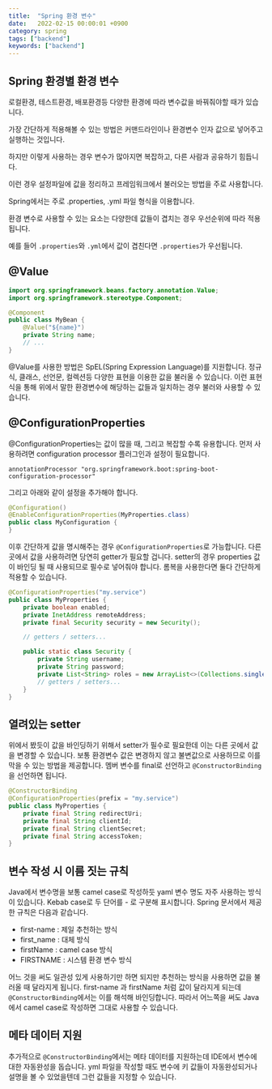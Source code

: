 ```yaml
---
title:  "Spring 환경 변수"
date:   2022-02-15 00:00:01 +0900
category: spring
tags: ["backend"]
keywords: ["backend"]
---
```


## Spring 환경별 환경 변수

로컬환경, 테스트환경, 배포환경등 다양한 환경에 따라 변수값을 바꿔줘야할 때가 있습니다.

가장 간단하게 적용해볼 수 있는 방법은 커맨드라인이나 환경변수 인자 값으로 넣어주고 실행하는 것입니다.

하지만 이렇게 사용하는 경우 변수가 많아지면 복잡하고, 다른 사람과 공유하기 힘듭니다.

이런 경우 설정파일에 값을 정리하고 프레임워크에서 불러오는 방법을 주로 사용합니다.

Spring에서는 주로 .properties, .yml 파일 형식을 이용합니다.

환경 변수로 사용할 수 있는 요소는 다양한데 값들이 겹치는 경우 우선순위에 따라 적용됩니다.

예를 들어 `.properties`와 `.yml`에서 값이 겹친다면 `.properties`가 우선됩니다.


## @Value


```java
import org.springframework.beans.factory.annotation.Value;
import org.springframework.stereotype.Component;

@Component
public class MyBean {
    @Value("${name}")
    private String name;
    // ...
}
```

@Value를 사용한 방법은 SpEL(Spring Expression Language)를 지원합니다.
정규식, 클래스, 선언문, 컬렉션등 다양한 표현을 이용한 값을 불러올 수 있습니다.
이런 표현식을 통해 위에서 말한 환경변수에 해당하는 값들과 일치하는 경우 불러와 사용할 수 있습니다.

## @ConfigurationProperties
@ConfigurationProperties는 값이 많을 때, 그리고 복잡할 수록 유용합니다.
먼저 사용하려면 configuration processor 플러그인과 설정이 필요합니다.

```
annotationProcessor "org.springframework.boot:spring-boot-configuration-processor"
```

그리고 아래와 같이 설정을 추가해야 합니다.

```java
@Configuration()
@EnableConfigurationProperties(MyProperties.class)
public class MyConfiguration {
}
```

이후 간단하게 값을 명시해주는 경우 `@ConfigurationProperties`로 가능합니다.
다른 곳에서 값을 사용하려면 당연히 getter가 필요할 겁니다.
setter의 경우 properties 값이 바인딩 될 때 사용되므로 필수로 넣어줘야 합니다.
롬복을 사용한다면 둘다 간단하게 적용할 수 있습니다.


```java
@ConfigurationProperties("my.service")
public class MyProperties {
    private boolean enabled;
    private InetAddress remoteAddress;
    private final Security security = new Security();

    // getters / setters...

    public static class Security {
        private String username;
        private String password;
        private List<String> roles = new ArrayList<>(Collections.singleton("USER"));
        // getters / setters...
    }
}

```


## 열려있는 setter

위에서 봤듯이 값을 바인딩하기 위해서 setter가 필수로 필요한데 이는 다른 곳에서 값을 변경할 수 있습니다.
보통 환경변수 값은 변경하지 않고 불변값으로 사용하므로 이를 막을 수 있는 방법을 제공합니다.
멤버 변수를 final로 선언하고 `@ConstructorBinding`을 선언하면 됩니다.


```java
@ConstructorBinding
@ConfigurationProperties(prefix = "my.service")
public class MyProperties {
    private final String redirectUri;
    private final String clientId;
    private final String clientSecret;
    private final String accessToken;
}

```

## 변수 작성 시 이름 짓는 규칙
Java에서 변수명을 보통 camel case로 작성하듯 yaml 변수 명도 자주 사용하는 방식이 있습니다.
Kebab case로 두 단어를 - 로 구분해 표시합니다.
Spring 문서에서 제공한 규칙은 다음과 같습니다.

- first-name : 제일 추천하는 방식
- first_name : 대체 방식
- firstName : camel case 방식
- FIRSTNAME : 시스템 환경 변수 방식

어느 것을 써도 일관성 있게 사용하기만 하면 되지만 추천하는 방식을 사용하면 값을 불러올 때 달라지게 됩니다.
first-name 과 firstName 처럼 값이 달라지게 되는데 `@ConstructorBinding`에서는 이를 해석해 바인딩합니다.
따라서 어느쪽을 써도 Java에서 camel case로 작성하면 그대로 사용할 수 있습니다.


## 메타 데이터 지원
추가적으로 `@ConstructorBinding`에서는 메타 데이터를 지원하는데 IDE에서 변수에 대한 자동완성을 돕습니다.
yml 파일을 작성할 때도 변수에 키 값들이 자동완성되거나 설명을 볼 수 있었을텐데 그런 값들을 지정할 수 있습니다.